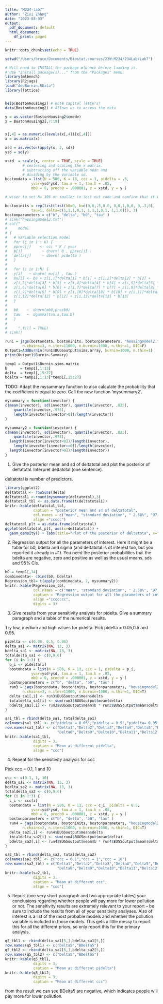 ```yaml
---
title: "M234-lab7"
author: "Zixi Zhang"
date: "2023-03-03"
output:
  pdf_document: default
  html_document:
    df_print: paged
---
```

```r
knitr::opts_chunk$set(echo = TRUE)
```


```r
setwd("/Users/bruce/Documents/Biostat.courses/23W-M234/234Lab/Lab7")

# Will need to INSTALL the package mlbench before loading it.  
# Use "Install package(s)..." from the "Packages" menu.
library(mlbench)
library(R2jags)
load("AddBurnin.RData")
library(lattice)


help(BostonHousing2) # note capital letters!
data(BostonHousing2) # Allows us to access the data

y = as.vector(BostonHousing2$cmedv)
x = BostonHousing2[,7:19]


x[,4] = as.numeric(levels(x[,4])[x[,4]])
x = as.matrix(x)

xsd = as.vector(apply(x, 2, sd))
ysd = sd(y)

xstd  = scale(x, center = TRUE, scale = TRUE)
		# centering and scaling the x matrix.  
		# subtracting off the variable mean and 
		# dividing by the variable sd. 
bostondata = list(N = 506, K = 13, ccc = 1, pidelta = .5, 
			yvar=ysd*ysd, tau.a = 1, tau.b = .05, 
			mb0 = 0, precb0 = .000001, z = xstd, y = y ) 

# wiser to set N= 106 or smaller to test out code and confirm that it works.

bostoninits = rep(list(list(b0=0, b=c(0,0,.5,0,0, 0,0,1,0,0, 0,.3,0), 
			tau=1, delta=c(1,1,1,0,1, 1,1,1,0,1, 1,1,0))), 3)
bostonparameters = c("b", "delta", "b0", "tau" )
# sink("housingmodel2.txt")
# cat("
#     model
# {
#   # Variable selection model
#   for (j in 1 : K) {
#   pprec[j]    <- ccc * K / yvar
#   b[j]         ~ dnorm( 0 , pprec[j] )
#   delta[j]     ~ dbern( pidelta )
#   }
#   
#   for (i in 1:N) {
#   y[i]   ~ dnorm( mu[i] , tau )
#   mu[i] <- b0 + z[i,1]*delta[1] * b[1] + z[i,2]*delta[2] * b[2] +
#   z[i,3]*delta[3] * b[3] + z[i,4]*delta[4] * b[4] + z[i,5]*delta[5] * b[5] +
#   z[i,6]*delta[6] * b[6] + z[i,7]*delta[7] * b[7] + z[i,8]*delta[8] * b[8] +
#   z[i,9]*delta[9] * b[9] + z[i,10]*delta[10] * b[10] + z[i,11]*delta[11] * b[11] +
#   z[i,12]*delta[12] * b[12] + z[i,13]*delta[13] * b[13]
#   }
#   
#   b0    ~  dnorm(mb0,precb0)
#   tau   ~  dgamma(tau.a,tau.b)
#   }
#   
#     ",fill = TRUE)
# sink()
```

```r
run1 = jags(bostondata, bostoninits, bostonparameters, "housingmodel2.txt",
	    n.chains=3, n.iter=11000, n.burnin=1000, n.thin=1, DIC=F) 
Output1=AddBurnin(run1$BUGSoutput$sims.array, burnin=1000, n.thin=1)
print(Output1$Burnin.Summary)
```
```r
temp1 = Output1$Burnin.sims.matrix
b      = temp1[,1:13]
delta  = temp1[,15:27]
bdelta = temp1[,1:13]*temp1[,15:27]
```
TODO:  Adapt the mysummary function to also calculate the
       probability that the coefficient is equal to zero.
       Call the new function 'mysummary2'.

```r
mysummary = function(invector) {
c(mean(invector), sd(invector), quantile(invector, .025), 
	quantile(invector,.975),
	length(invector[invector>0])/length(invector))
}

mysummary2 = function(invector) {
c(mean(invector), sd(invector), quantile(invector, .025), 
	quantile(invector,.975),
  length(invector[invector<0])/length(invector),
	length(invector[invector==0])/length(invector),
  length(invector[invector>0])/length(invector))
}
```

1. Give the posterior mean and sd of deltatotal and plot the posterior of deltatotal. Interpret deltatotal (one sentence).

deltatotal is number of predictors.

```r
library(ggplot2)
deltatotal <- rowSums(delta)
deltatotal1 <-round(mysummary(deltatotal),3)
deltatotal_tbl <- as.data.frame(t(deltatotal1))
knitr::kable(deltatotal_tbl,
             caption = "posterior mean and sd of deltatotal",
             col.names = c("mean", "standard deviation", " 2.50%", "97.5%", "P(>0)"),
             align ="ccccc")
deltatotal_plt = as.data.frame(deltatotal)
ggplot(deltatotal_plt, aes(x=deltatotal)) + 
  geom_density() + labs(title="Plot of the posterior of deltatota", x="deltatotal", y = "Density")+theme_bw()
```

2.	Regression output for all the parameters of interest. Here it might be a table for b0, bdelta and sigma (and deltatotal is of interest too, but you reported it already in #1). You need the posterior probabilities that the bdelta are negative, zero and positive as well as the usual means, sds and 95% CIs.  


```r
b0 = temp1[,14]
combinedata<- cbind(b0, bdelta)
Regression_tbl= t(apply(combinedata, 2, mysummary2))
knitr::kable(Regression_tbl,
             col.names = c("mean", "standard deviation", " 2.50%", "97.5%", "P(>0|Y)", "P(=0|Y)", "P(<0|Y)"),
             caption = "Regression output for all the parameters of interest",
             align ="ccccccc",
             digits = 3)
```

3.	Give results from your sensitivity analysis for pidelta. Give a summary paragraph and a table of the numerical results. 

Try low, medium and high values for pidelta. Pick pidelta = 0.05,0.5 and 0.95.
```r
pidelta <- c(0.05, 0.5, 0.95)
delta_sa1 <- matrix(NA, 13, 3)
bdelta_sa1 <- matrix(NA, 13, 3)
totaldelta_sa1 <- c(0,0,0)
for (i in 1:3) {
  p_i <- pidelta[i]
  bostondata = list(N = 506, K = 13, ccc = 1, pidelta = p_i, 
			yvar=ysd*ysd, tau.a = 1, tau.b = .05, 
			mb0 = 0, precb0 = .000001, z = xstd, y = y )
  bostonparameters = c("b", "delta", "b0", "tau" )
  run3 = jags(bostondata, bostoninits, bostonparameters, "housingmodel2.txt",
	    n.chains=3, n.iter=11000, n.burnin=1000, n.thin=1, DIC=T)
  delta_sa1[,i] <- run3$BUGSoutput$mean$delta
  totaldelta_sa1[i] <- sum(run3$BUGSoutput$mean$delta)
  bdelta_sa1[,i] <- run3$BUGSoutput$mean$b * run3$BUGSoutput$mean$delta
}
```

```r
sa1_tbl = rbind(delta_sa1, totaldelta_sa1)
colnames(sa1_tbl) <- c("pidelta = 0.05","pidelta = 0.5","pidelta= 0.95")
row.names(sa1_tbl) <- c("Delta1","Delta2","Delta3","Delta4","Delta5","Delta6","Delta7",
                        "Delta8","Delta9","Delta10","Delta11","Delta12","Delta13","Deltatotal")
knitr::kable(sa1_tbl,
             digits = 3,
             caption = "Mean at different pidelta",
             align = "ccc")
```

4.	Repeat for the sensitivity analysis for ccc

Pick ccc = 0.1, 1 and 10
```r
ccc <- c(0.1, 1, 10)
delta_sa2 <- matrix(NA, 13, 3)
bdelta_sa2 <- matrix(NA, 13, 3)
totaldelta_sa2 <- c(0,0,0)
for (i in 1:3) {
  c_i <- ccc[i]
  bostondata = list(N = 506, K = 13, ccc = c_i, pidelta = 0.5, 
			yvar=ysd*ysd, tau.a = 1, tau.b = .05, 
			mb0 = 0, precb0 = .000001, z = xstd, y = y )
  bostonparameters = c("b", "delta", "b0", "tau" )
  run4 = jags(bostondata, bostoninits, bostonparameters, "housingmodel2.txt",
	    n.chains=3, n.iter=11000, n.burnin=1000, n.thin=1, DIC=T)
  delta_sa2[,i] <- run4$BUGSoutput$mean$delta
  totaldelta_sa2[i] <- sum(run4$BUGSoutput$mean$delta)
  bdelta_sa2[,i] <- run4$BUGSoutput$mean$b * run4$BUGSoutput$mean$delta
}
```

```r
sa2_tbl = rbind(delta_sa2, totaldelta_sa2)
colnames(sa2_tbl) <- c("ccc = 0.1","ccc = 1","ccc = 10")
row.names(sa2_tbl) = c("Delta1","Delta2","Delta3","Delta4","Delta5","Delta6","Delta7",
                        "Delta8","Delta9","Delta10","Delta11","Delta12","Delta13","Deltatotal")
knitr::kable(sa2_tbl,
             digits = 3,
             caption = "Mean at different ccc",
             align = "ccc")
```

5.	Report (one very short paragraph and two appropriate tables) your conclusions regarding whether people will pay more for lower pollution or not. The sensitivity results are extremely relevant to your report – be sure to include the results from all of your sensitivity analyses. Also of interest is a list of the most probable models and whether the pollution variable is included in those models. This gets a little messy to report this for all the different priors, so only report this for the primary analysis.  

```r
q5_tbl1 <- rbind(delta_sa1[5,],bdelta_sa1[5,])
row.names(q5_tbl1) <- c("Delta5","BDelta5")
q5_tbl2 <- rbind(delta_sa2[5,],bdelta_sa2[5,])
row.names(q5_tbl2) <- c("Delta5","BDelta5")
knitr::kable(q5_tbl1,
             digits = 3,
             caption = "Mean at different pidelta")
knitr::kable(q5_tbl2,
             digits = 3,
             caption = "Mean at different ccc")
```

from the result we can see BDelta5 are negative, which indicates people will pay more for lower pollution.


